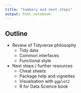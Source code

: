 ```yaml
---
title: "Summary and next steps"
output: html_notebook
---
```


## Outline

- Review of Tidyverse philosophy
  - Tidy data
  - Common interfaces
  - Functional style
- Next steps / further resources
  - Cheat sheets
  - Package help and vignettes
  - Visualsation with `ggplot2`
  - R for Data Science book